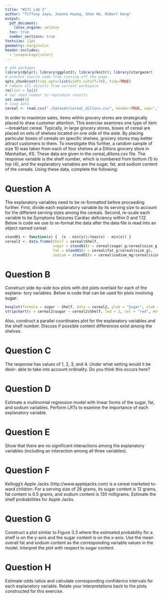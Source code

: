 ```yaml
---
title: "W271 Lab 2"
author: "Tiffany Jaya, Joanna Huang, Shan He, Robert Deng"
output: 
  pdf_document:
    latex_engine: xelatex
  toc: true
  number_sections: true
fontsize: 11pt
geometry: margin=1in
header-includes: 
  - \usepackage{color}
---
```


```r
# add packages
library(dplyr); library(ggplot2); library(knitr); library(stargazer)
# prevent source code from running off the page
opts_chunk$set(tidy.opts=list(width.cutoff=70), tidy=TRUE)
# remove all objects from current workspace
rm(list = ls())
# set seed number to reproduce results
set.seed(1)
# load data
cereal <- read.csv("./dataset/cereal_dillons.csv", header=TRUE, sep=",")
```

In order to maximize sales, items within grocery stores are strategically placed to draw customer attention. This exercise examines one type of item—breakfast cereal. Typically, in large grocery stores, boxes of cereal are placed on sets of shelves located on one side of the aisle. By placing particular boxes of cereals on specific shelves, grocery stores may better attract customers to them. To investigate this further, a random sample of size 10 was taken from each of four shelves at a Dillons grocery store in Manhattan, KS. These data are given in the cereal_dillons.csv file. The response variable is the shelf number, which is numbered from bottom (1) to top (4), and the explanatory variables are the sugar, fat, and sodium content of the cereals. Using these data, complete the following:

# Question A

The explanatory variables need to be re-formatted before proceeding further. First, divide each explanatory variable by its serving size to account for the different serving sizes among the cereals. Second, re-scale each variable to be
Symptoms Seizures Cardiac deficiency within 0 and 1.12 Below is code we use to re-format the data after the data file
is read into an object named cereal:

```r
stand01 <- function(x) {  (x - min(x))/(max(x) - min(x)) } 
cereal2 <- data.frame(Shelf = cereal$Shelf, 
                      sugar = stand01(x = cereal$sugar_g/cereal$size_g), 
                      fat = stand01(x = cereal$fat_g/cereal$size_g), 
                      sodium = stand01(x = cereal$sodium_mg/cereal$size_g))                                                 
```

# Question B
Construct side-by-side box plots with dot plots overlaid for each of the explana- tory variables. Below is code that can be used for plots involving sugar:

```r
boxplot(formula = sugar ~ Shelf, data = cereal2, ylab = "Sugar", xlab = "Shelf", pars = list(outpch=NA))
stripchart(x = cereal2$sugar ~ cereal2$Shelf, lwd = 2, col = "red", method = "jitter", vertical = TRUE, pch = 1, add = TRUE)
```

Also, construct a parallel coordinates plot for the explanatory variables and the shelf number. Discuss if possible content differences exist among the shelves.

# Question C

 The response has values of 1, 2, 3, and 4. Under what setting would it be desir- able to take into account ordinality. Do you think this occurs here?

# Question D

Estimate a multinomial regression model with linear forms of the sugar, fat, and sodium variables. Perform LRTs to examine the importance of each explanatory variable.

# Question E

Show that there are no significant interactions among the explanatory variables (including an interaction among all three variables).

# Question F

Kellogg’s Apple Jacks (http://www.applejacks.com) is a cereal marketed to- ward children. For a serving size of 28 grams, its sugar content is 12 grams, fat content is 0.5 grams, and sodium content is 130 milligrams. Estimate the shelf probabilities for Apple Jacks.

# Question G

Construct a plot similar to Figure 3.3 where the estimated probability for a shelf is on the y-axis and the sugar content is on the x-axis. Use the mean overall fat and sodium content as the corresponding variable values in the model. Interpret the plot with respect to sugar content.

# Question H

Estimate odds ratios and calculate corresponding confidence intervals for each explanatory variable. Relate your interpretations back to the plots constructed for this exercise.